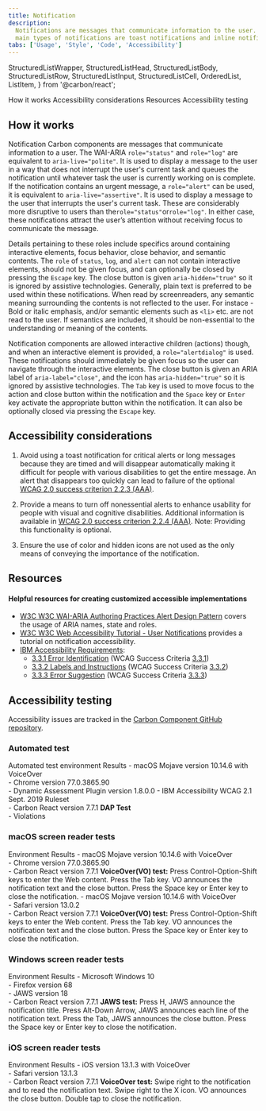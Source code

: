 ```yaml
---
title: Notification
description:
  Notifications are messages that communicate information to the user. The two
  main types of notifications are toast notifications and inline notifications.
tabs: ['Usage', 'Style', 'Code', 'Accessibility']
---
```


  StructuredListWrapper,
  StructuredListHead,
  StructuredListBody,
  StructuredListRow,
  StructuredListInput,
  StructuredListCell,
  OrderedList,
  ListItem,
} from '@carbon/react';

<AnchorLinks>
  <AnchorLink>How it works</AnchorLink>
  <AnchorLink>Accessibility considerations</AnchorLink>
  <AnchorLink>Resources</AnchorLink>
  <AnchorLink>Accessibility testing</AnchorLink>
</AnchorLinks>

## How it works

Notification Carbon components are messages that communicate information to a
user. The WAI-ARIA `role="status"` and `role="log"` are equivalent to
`aria-live="polite"`. It is used to display a message to the user in a way that
does not interrupt the user's current task and queues the notification until
whatever task the user is currently working on is complete. If the notification
contains an urgent message, a `role="alert"` can be used, it is equivalent to
`aria-live="assertive"`. It is used to display a message to the user that
interrupts the user's current task. These are considerably more disruptive to
users than the`role="status"`or`role="log"`. In either case, these notifications
attract the user’s attention without receiving focus to communicate the message.

Details pertaining to these roles include specifics around containing
interactive elements, focus behavior, close behavior, and semantic contents. The
`role` of `status`, `log`, and `alert` can not contain interactive elements,
should not be given focus, and can optionally be closed by pressing the `Escape`
key. The close button is given `aria-hidden="true"` so it is ignored by
assistive technologies. Generally, plain text is preferred to be used within
these notifications. When read by screenreaders, any semantic meaning
surrounding the contents is not reflected to the user. For instace - Bold or
italic emphasis, and/or semantic elements such as `<li>` etc. are not read to
the user. If semantics are included, it should be non-essential to the
understanding or meaning of the contents.

Notification components are allowed interactive children (actions) though, and
when an interactive element is provided, a `role="alertdialog"` is used. These
notifications should immediately be given focus so the user can navigate through
the interactive elements. The close button is given an ARIA label of
`aria-label="close"`, and the icon has `aria-hidden="true"` so it is ignored by
assistive technologies. The `Tab` key is used to move focus to the action and
close button within the notification and the `Space` key or `Enter` key activate
the appropriate button within the notification. It can also be optionally closed
via pressing the `Escape` key.

## Accessibility considerations

1. Avoid using a toast notification for critical alerts or long messages because
   they are timed and will disappear automatically making it difficult for
   people with various disabilities to get the entire message. An alert that
   disappears too quickly can lead to failure of the optional
   [WCAG 2.0 success criterion 2.2.3 (AAA)](https://www.w3.org/TR/UNDERSTANDING-WCAG20/time-limits-no-exceptions.html).
2. Provide a means to turn off nonessential alerts to enhance usability for
   people with visual and cognitive disabilities. Additional information is
   available in
   [WCAG 2.0 success criterion 2.2.4 (AAA)](https://www.w3.org/TR/UNDERSTANDING-WCAG20/time-limits-postponed.html).
   Note: Providing this functionality is optional.

3. Ensure the use of color and hidden icons are not used as the only means of
   conveying the importance of the notification.

## Resources

#### Helpful resources for creating customized accessible implementations

- [W3C W3C WAI-ARIA Authoring Practices Alert Design Pattern](https://www.w3.org/TR/wai-aria-practices-1.1/#alert)
  covers the usage of ARIA names, state and roles.
- [W3C W3C Web Accessibility Tutorial - User Notifications](https://www.w3.org/WAI/tutorials/forms/notifications/)
  provides a tutorial on notification accessibility.
- [IBM Accessibility Requirements](https://www.ibm.com/able/requirements/requirements/):
  - [3.3.1 Error Identification](https://www.ibm.com/able/requirements/requirements/#3_3_1)
    (WCAG Success Criteria
    [3.3.1](https://www.w3.org/TR/UNDERSTANDING-WCAG20/minimize-error-identified.html))
  - [3.3.2 Labels and Instructions](https://www.ibm.com/able/requirements/requirements/#3_3_2)
    (WCAG Success Criteria
    [3.3.2](https://www.w3.org/TR/UNDERSTANDING-WCAG20/minimize-error-cues.html))
  - [3.3.3 Error Suggestion](https://www.ibm.com/able/requirements/requirements/#3_3_3)
    (WCAG Success Criteria
    [3.3.3](https://www.w3.org/TR/UNDERSTANDING-WCAG20/minimize-error-suggestions.html))

## Accessibility testing

Accessibility issues are tracked in the
[Carbon Component GitHub repository](https://github.com/carbon-design-system/carbon/issues?q=is%3Aopen+label%3A%22type%3A+a11y+%E2%99%BF%22+label%3A%22component%3A+notification%22+).

### Automated test

<Row>
  <Column noGutterSm>
    <StructuredListWrapper>
      <StructuredListHead>
        <StructuredListRow head>
          <StructuredListCell head>
            Automated test environment
          </StructuredListCell>
          <StructuredListCell head>Results</StructuredListCell>
        </StructuredListRow>
      </StructuredListHead>
      <StructuredListBody>
        <StructuredListRow>
          <StructuredListCell>
            - macOS Mojave version 10.14.6 with VoiceOver
            <br />
            - Chrome version 77.0.3865.90
            <br />
            - Dynamic Assessment Plugin version 1.8.0.0 - IBM Accessibility WCAG
            2.1 Sept. 2019 Ruleset
            <br />- Carbon React version 7.7.1
          </StructuredListCell>
          <StructuredListCell>
            <strong>DAP Test</strong>
            <br />- Violations
          </StructuredListCell>
        </StructuredListRow>
      </StructuredListBody>
    </StructuredListWrapper>
  </Column>
</Row>

### macOS screen reader tests

<Row>
  <Column noGutterSm>
    <StructuredListWrapper>
      <StructuredListHead>
        <StructuredListRow head>
          <StructuredListCell head>Environment </StructuredListCell>
          <StructuredListCell head>Results</StructuredListCell>
        </StructuredListRow>
      </StructuredListHead>
      <StructuredListBody>
        <StructuredListRow>
          <StructuredListCell>
            - macOS Mojave version 10.14.6 with VoiceOver
            <br />
            - Chrome version 77.0.3865.90
            <br />- Carbon React version 7.7.1
          </StructuredListCell>
          <StructuredListCell>
            <strong>VoiceOver(VO) test:</strong>
            <OrderedList>
              <ListItem>
                Press Control-Option-Shift keys to enter the Web content.
              </ListItem>
              <ListItem>
                Press the Tab key. VO announces the notification text and the
                close button.
              </ListItem>
              <ListItem>
                Press the Space key or Enter key to close the notification.
              </ListItem>
            </OrderedList>
          </StructuredListCell>
        </StructuredListRow>
        <StructuredListRow>
          <StructuredListCell>
            - macOS Mojave version 10.14.6 with VoiceOver
            <br />
            - Safari version 13.0.2
            <br />- Carbon React version 7.7.1
          </StructuredListCell>
          <StructuredListCell>
            <strong>VoiceOver(VO) test:</strong>
            <OrderedList>
              <ListItem>
                Press Control-Option-Shift keys to enter the Web content.
              </ListItem>
              <ListItem>
                Press the Tab key. VO announces the notification text and the
                close button.
              </ListItem>
              <ListItem>
                Press the Space key or Enter key to close the notification.
              </ListItem>
            </OrderedList>
          </StructuredListCell>
        </StructuredListRow>
      </StructuredListBody>
    </StructuredListWrapper>
  </Column>
</Row>

### Windows screen reader tests

<Row>
  <Column noGutterSm>
    <StructuredListWrapper>
      <StructuredListHead>
        <StructuredListRow head>
          <StructuredListCell head>Environment</StructuredListCell>
          <StructuredListCell head>Results</StructuredListCell>
        </StructuredListRow>
      </StructuredListHead>
      <StructuredListBody>
        <StructuredListRow>
          <StructuredListCell>
            - Microsoft Windows 10
            <br />
            - Firefox version 68
            <br />
            - JAWS version 18
            <br />- Carbon React version 7.7.1
          </StructuredListCell>
          <StructuredListCell>
            <strong>JAWS test:</strong>
            <OrderedList>
              <ListItem>
                Press H, JAWS announce the notification title.
              </ListItem>
              <ListItem>
                Press Alt-Down Arrow, JAWS announces each line of the
                notification text.
              </ListItem>
              <ListItem>
                Press the Tab, JAWS announces the close button.
              </ListItem>
              <ListItem>
                Press the Space key or Enter key to close the notification.
              </ListItem>
            </OrderedList>
          </StructuredListCell>
        </StructuredListRow>
      </StructuredListBody>
    </StructuredListWrapper>
  </Column>
</Row>

### iOS screen reader tests

<Row>
  <Column noGutterSm>
    <StructuredListWrapper>
      <StructuredListRow head>
        <StructuredListCell head>Environment </StructuredListCell>
        <StructuredListCell head>Results</StructuredListCell>
      </StructuredListRow>
      <StructuredListBody>
        <StructuredListRow>
          <StructuredListCell>
            - iOS version 13.1.3 with VoiceOver
            <br />
            - Safari version 13.1.3
            <br />- Carbon React version 7.7.1
          </StructuredListCell>
          <StructuredListCell>
            <strong>VoiceOver test:</strong>
            <OrderedList>
              <ListItem>
                Swipe right to the notification and to read the notification
                text.
              </ListItem>
              <ListItem>
                Swipe right to the X icon. VO announces the close button.
              </ListItem>
              <ListItem>Double tap to close the notification.</ListItem>
            </OrderedList>
          </StructuredListCell>
        </StructuredListRow>
      </StructuredListBody>
    </StructuredListWrapper>
  </Column>
</Row>
